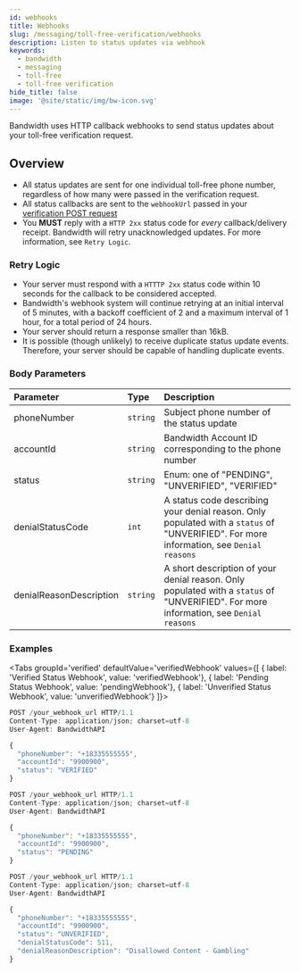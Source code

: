 ```yaml
---
id: webhooks
title: Webhooks
slug: /messaging/toll-free-verification/webhooks
description: Listen to status updates via webhook
keywords:
  - bandwidth
  - messaging
  - toll-free
  - toll-free verification
hide_title: false
image: '@site/static/img/bw-icon.svg'
---
```


Bandwidth uses HTTP callback webhooks to send status updates about your toll-free verification request.

## Overview
 * All status updates are sent for one individual toll-free phone number, regardless of how many were passed in the verification request.
 * All status callbacks are sent to the `webhookUrl` passed in your [verification POST request](./request.mdx)
 * You **MUST** reply with a `HTTP 2xx` status code for _every_ callback/delivery receipt. Bandwidth will retry unacknowledged updates. For more information, see `Retry Logic`.
 
### Retry Logic

* Your server must respond with a `HTTTP 2xx` status code within 10 seconds for the callback to be considered accepted.
* Bandwidth's webhook system will continue retrying at an initial interval of 5 minutes, with a backoff coefficient of 2 and a maximum interval of 1 hour, for a total period of 24 hours.
* Your server should return a response smaller than 16kB.
* It is possible (though unlikely) to receive duplicate status update events. Therefore, your server should be capable of handling duplicate events.

### Body Parameters
| Parameter               | Type     | Description                                            |
|:------------------------|:---------|:----------------------------------------------------------------------------------------------------------------------------------------|
| phoneNumber             | `string` | Subject phone number of the status update                                                                                               |
| accountId               | `string` | Bandwidth Account ID corresponding to the phone number                                                                                  |
| status                  | `string` | Enum: one of "PENDING", "UNVERIFIED", "VERIFIED"                                                                                        | 
| denialStatusCode        | `int`    | A status code describing your denial reason. Only populated with a `status` of "UNVERIFIED". For more information, see `Denial reasons` |
| denialReasonDescription | `string` | A short description of your denial reason. Only populated with a `status` of "UNVERIFIED". For more information, see `Denial reasons`   |

### Examples

<Tabs
  groupId='verified'
  defaultValue='verifiedWebhook'
  values={[
    { label: 'Verified Status Webhook', value: 'verifiedWebhook'},
    { label: 'Pending Status Webhook', value: 'pendingWebhook'},
    { label: 'Unverified Status Webhook', value: 'unverifiedWebhook'}
  ]}>
<TabItem value='verifiedWebhook'>

```js
POST /your_webhook_url HTTP/1.1
Content-Type: application/json; charset=utf-8
User-Agent: BandwidthAPI

{
  "phoneNumber": "+18335555555",
  "accountId": "9900900",
  "status": "VERIFIED"
}
```

</TabItem>
<TabItem value='pendingWebhook'>

```js
POST /your_webhook_url HTTP/1.1
Content-Type: application/json; charset=utf-8
User-Agent: BandwidthAPI

{
  "phoneNumber": "+18335555555",
  "accountId": "9900900",
  "status": "PENDING"
}
```

</TabItem>
<TabItem value='unverifiedWebhook'>

```js
POST /your_webhook_url HTTP/1.1
Content-Type: application/json; charset=utf-8
User-Agent: BandwidthAPI

{
  "phoneNumber": "+18335555555",
  "accountId": "9900900",
  "status": "UNVERIFIED",
  "denialStatusCode": 511,
  "denialReasonDescription": "Disallowed Content - Gambling"
}
```

</TabItem>
</Tabs>
